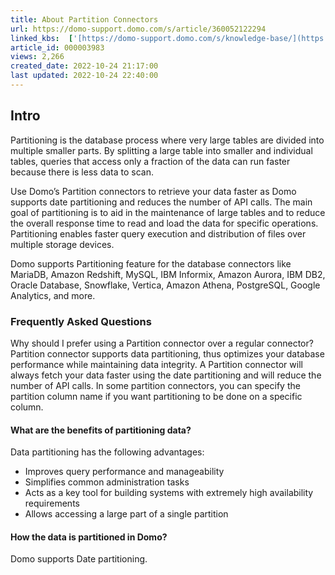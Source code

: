 ```yaml
---
title: About Partition Connectors
url: https://domo-support.domo.com/s/article/360052122294
linked_kbs:  ['[https://domo-support.domo.com/s/knowledge-base/](https://domo-support.domo.com/s/knowledge-base/)', '[https://domo-support.domo.com/s/](https://domo-support.domo.com/s/)', '[https://domo-support.domo.com/s/topic/0TO5w000000ZammGAC](https://domo-support.domo.com/s/topic/0TO5w000000ZammGAC)', '[https://domo-support.domo.com/s/topic/0TO5w000000ZanLGAS](https://domo-support.domo.com/s/topic/0TO5w000000ZanLGAS)', '[https://domo-support.domo.com/s/topic/0TO5w000000ZapAGAS](https://domo-support.domo.com/s/topic/0TO5w000000ZapAGAS)', '[https://domo-support.domo.com/s/article/360052122294](https://domo-support.domo.com/s/article/360052122294)', '[https://domo-support.domo.com/s/topic/0TO5w000000ZapAGAS/partition-connectors](https://domo-support.domo.com/s/topic/0TO5w000000ZapAGAS/partition-connectors)', '[https://domo-support.domo.com/s/article/360043429933](https://domo-support.domo.com/s/article/360043429933)', '[https://domo-support.domo.com/s/article/360043429953](https://domo-support.domo.com/s/article/360043429953)', '[https://domo-support.domo.com/s/article/360042925494](https://domo-support.domo.com/s/article/360042925494)', '[https://domo-support.domo.com/s/article/4408174643607](https://domo-support.domo.com/s/article/4408174643607)', '[https://domo-support.domo.com/s/article/360043429913](https://domo-support.domo.com/s/article/360043429913)', '[https://domo-support.domo.com/s/login/](https://domo-support.domo.com/s/login/)']
article_id: 000003983
views: 2,266
created_date: 2022-10-24 21:17:00
last updated: 2022-10-24 22:40:00
---
```




Intro​
------


Partitioning is the database process where very large tables are divided into multiple smaller parts. By splitting a large table into smaller and individual tables, queries that access only a fraction of the data can run faster because there is less data to scan.


Use Domo's Partition connectors to retrieve your data faster as Domo supports date partitioning and reduces the number of API calls. The main goal of partitioning is to aid in the maintenance of large tables and to reduce the overall response time to read and load the data for specific operations. Partitioning enables faster query execution and distribution of files over multiple storage devices.


Domo supports Partitioning feature for the database connectors like MariaDB, Amazon Redshift, MySQL, IBM Informix, Amazon Aurora, IBM DB2, Oracle Database, Snowflake, Vertica, Amazon Athena, PostgreSQL, Google Analytics, and more.


### Frequently Asked Questions


Why should I prefer using a Partition connector over a regular connector?   
Partition connector supports data partitioning, thus optimizes your database performance while maintaining data integrity. A Partition connector will always fetch your data faster using the date partitioning and will reduce the number of API calls. In some partition connectors, you can specify the partition column name if you want partitioning to be done on a specific column.


#### What are the benefits of partitioning data?


Data partitioning has the following advantages:


* Improves query performance and manageability
* Simplifies common administration tasks
* Acts as a key tool for building systems with extremely high availability requirements
* Allows accessing a large part of a single partition


#### How the data is partitioned in Domo?


Domo supports Date partitioning.

